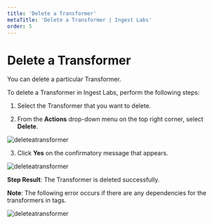 ---
title: 'Delete a Transformer'
metaTitle: 'Delete a Transformer | Ingest Labs'
order: 5
--- 

# Delete a Transformer

You can delete a particular Transformer.

To delete a Transformer in Ingest Labs, perform the following steps:

1.   Select the Transformer that you want to delete.

2.	From the **Actions** drop-down menu on the top right corner, select **Delete**.

![deleteatransformer](/images/transformersimages/delete.png)

3.	Click **Yes** on the confirmatory message that appears.

![deleteatransformer](/images/transformersimages/deleteconfirmatory.png)

**Step Result**: The Transformer is deleted successfully.

**Note**: The following error occurs if there are any dependencies for the transformers in tags.

![deleteatransformer](/images/transformersimages/dependencies.png)
